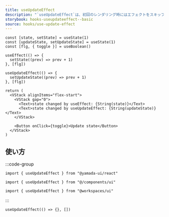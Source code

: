 ```yaml
---
title: useUpdateEffect
description: "`useUpdateEffect`は、初回のレンダリング時にはエフェクトをスキップし、依存配列が変更された場合にのみエフェクトを実行するカスタムフックです。"
storybook: hooks-useupdateeffect--basic
source: hooks/use-update-effect
---
```


```tsx preview functional client
const [state, setState] = useState(1)
const [updateState, setUpdateState] = useState(1)
const [flg, { toggle }] = useBoolean()

useEffect(() => {
  setState((prev) => prev + 1)
}, [flg])

useUpdateEffect(() => {
  setUpdateState((prev) => prev + 1)
}, [flg])

return (
  <VStack alignItems="flex-start">
    <VStack gap="0">
      <Text>state changed by useEffect: {String(state)}</Text>
      <Text>state changed by useUpdateEffect: {String(updateState)}</Text>
    </VStack>

    <Button onClick={toggle}>Update state</Button>
  </VStack>
)
```

## 使い方

:::code-group

```tsx [package]
import { useUpdateEffect } from "@yamada-ui/react"
```

```tsx [alias]
import { useUpdateEffect } from "@/components/ui"
```

```tsx [monorepo]
import { useUpdateEffect } from "@workspaces/ui"
```

:::

```tsx
useUpdateEffect(() => {}, [])
```
